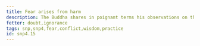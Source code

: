 ```yaml
---
title: Fear arises from harm
description: The Buddha shares in poignant terms his observations on the agitation all beings experience which led to his urgency to awaken. He then shares on the path to awakening and describes the dwelling of an awakened being.
fetter: doubt,ignorance
tags: snp,snp4,fear,conflict,wisdom,practice
id: snp4.15
---
```



<Title />
<Description />

<Verse>
From harm to oneself, fear arises,
Observe the people involved in conflicts;
I will recount the urgency of awakening,
as it has profoundly stirred within me.

Seeing beings floundering,
like fish in shallow water;
Seeing them obstructed by one another,
fear overcame me.

The world is completely essence-less,
all directions are unsettled;
Desiring a sanctuary for myself,
I saw no place secure.

Indeed, at the ultimate impasse,
understanding the obstruction, discontent arose in me;
Here then, I discerned the dart,
hard to perceive and lodged deep within the heart.

Afflicted by that dart,
my mind raced in all directions;
Upon extracting that very dart,
I neither fled nor faltered.

In that regard, trainings are praised,
Those which are highly esteemed in the world,
One should not be engrossed in them;
Having fully penetrated all sense-desires,
One should train for one's own liberation (Nibbāna).

One should be truthful, humble,
straightforward, and free from deceit or slander;
Without anger, free from greed
the sage overcomes these impurities.

One should dwell free of sleepiness, fatigue, and dullness,
not dwell in negligence;
One should continue without self-importance,
with a mind inclined towards Nibbāna.

Do not be misled by falsehood,
nor cultivate attachment to mere appearances;
Fully understand conceit,
and conduct oneself without impulsiveness.

Do not delight in the old,
nor seek comfort in the new;
Do not grieve for what is declining,
and do not become bound by craving.

Greed, I say, is the great flood,
longing, a swift and sweeping current;
The forming of intentions, the compulsion,
the mire of sense-desires is difficult to escape.

The sage, not deviating from the truth,
stands firmly on the ground;
having relinquished all,
he is indeed called 'peaceful'.

Indeed, he who is wise and has perfect knowledge,
having understood the Dhamma, they are independent;
rightly he conducts himself in the world,
desiring nothing from anyone.

One who has crossed beyond sense-desires,
the bond in the world so hard to surmount;
he neither grieves nor resents,
having crossed the stream, he is unbound.

What was before, let it wither away,
let there be nothing after;
if you grasp not at the middle,
you will live in peace.

In all of name-and-form,
for whom there is no 'mine-making' (cherishing);
Does not grieve for that which is not,
such a one suffers no loss in the world.

For whom there is no 'this is mine',
nor anything belonging to others;
Finding no 'mine-ness',
he does not grieve, saying 'nothing is mine'.

Without harshness, without greed,
without impulses, equal towards all;
I declare these benefits,
When asked about the unwavering one.

For the one knowing the unperturbed,
there are no volitional formations at all;
Not engaging in new ventures,
he sees safety everywhere.

Neither in equal nor in unequal,
Nor in the superior does the sage speak;
Peaceful, free from stinginess,
He neither delights in nor rejects anything.
</Verse>